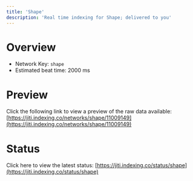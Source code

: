 ```yaml
---
title: 'Shape'
description: 'Real time indexing for Shape; delivered to you'
---
```


# Overview
- Network Key: `shape`
- Estimated beat time: 2000 ms

# Preview
Click the following link to view a preview of the raw data available: [https://jiti.indexing.co/networks/shape/11009149](https://jiti.indexing.co/networks/shape/11009149)

# Status
Click here to view the latest status: [https://jiti.indexing.co/status/shape](https://jiti.indexing.co/status/shape)
